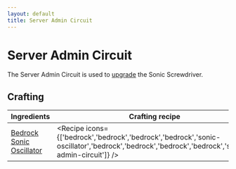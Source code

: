 ```yaml
---
layout: default
title: Server Admin Circuit
---
```



Server Admin Circuit
===================

The Server Admin Circuit is used to [upgrade](/recipes/sonic-upgrades/admin-upgrade) the Sonic Screwdriver.

## Crafting

| Ingredients | Crafting recipe |
| ----------- | --------------- |
| [Bedrock](https://minecraft.wiki/w/Bedrock)<br/>[Sonic Oscillator](/recipes/item-circuits/sonic-oscillator) | <Recipe icons={['bedrock','bedrock','bedrock','bedrock','sonic-oscillator','bedrock','bedrock','bedrock','bedrock','server-admin-circuit']} /> |
